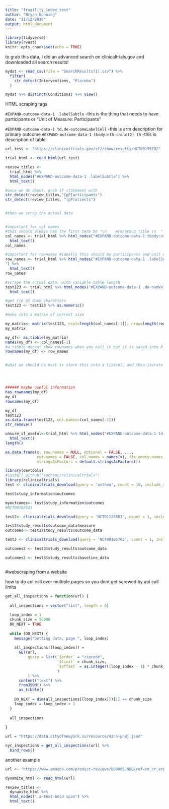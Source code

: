 ```yaml
---
title: "fragility_index_test"
author: "Bryan Bunning"
date: "11/12/2019"
output: html_document
---
```


```r
library(tidyverse)
library(rvest)
knitr::opts_chunk$set(echo = TRUE)
```



to grab this data, I did an advanced search on clinicaltrials.gov and downloaded all search results!

```r
mydat <- read_csv(file = "SearchResults(1).csv") %>%
  filter(
    str_detect(Interventions, "Placebo")
  )

mydat %>% distinct(Conditions) %>% view()
```

HTML scraping tags

`#EXPAND-outcome-data-1 .labelSubtle` -this is the thing that needs to have participants or "Unit of Measure: Participants"

`#EXPAND-outcome-data-1 td.de-outcomeLabelCell` -this is arm description for primary outcome
`#EXPAND-outcome-data-1 tbody:nth-child(2) th` -this is description of table

```r
url_test <- "https://clinicaltrials.gov/ct2/show/results/NCT00195702"

trial_html <- read_html(url_test)

review_titles <- 
  trial_html %>%
  html_nodes("#EXPAND-outcome-data-1 .labelSubtle") %>%
  html_text()

#once we do about, grab if statement with 
str_detect(review_titles,"[pP]articipants")
str_detect(review_titles, "[pP]atients")


#then we scrap the actual data


#important for col names
#this should always has the first term be "\n    Arm/Group Title \n  " which we will ignore
col_names <- trial_html %>% html_nodes("#EXPAND-outcome-data-1 tbody:nth-child(2) tr:nth-child(1) .de-outcomeLabelCell") %>%
  html_text()
col_names

#important for rownames #ideally this should be participants and unit of measure
row_names <- trial_html %>% html_nodes("#EXPAND-outcome-data-1 .labelSubtle , #EXPAND-outcome-data-1 tbody:nth-child(2) tr:nth-child(4) .de-outcomeLabelCell
") %>%
  html_text()
row_names

#scrape the actual data, with variable table length
test123 <- trial_html %>% html_nodes("#EXPAND-outcome-data-1 .de-numValue_outcomeDataCell") %>%
  html_text()

#get rid of dumb characters
test123 <- test123 %>% as.numeric()

#make into a matrix of correct size 

my_matrix<- matrix(test123, ncol=length(col_names[-1]), nrow=length(row_names), byrow=TRUE)
my_matrix

my_df<- as.tibble(my_matrix)
names(my_df) <- col_names[-1]
#a tibble doesnt show rownames when you call it but it is saved into R
rownames(my_df) <- row_names


#what we should do next is store this into a listcol, and then iterate to the next website!




###### maybe useful information
has_rownames(my_df)
my_df
rownames(my_df)

my_df
test123
as.data.frame(test123, col.names=(col_names[-1]))
str_remove()

unsure_if_useful<-trial_html %>% html_nodes("#EXPAND-outcome-data-1 td.de-outcomeLabelCell") %>%
  html_text() 
length()

as.data.frame(x, row.names = NULL, optional = FALSE, ...,
              cut.names = FALSE, col.names = names(x), fix.empty.names = TRUE,
              stringsAsFactors = default.stringsAsFactors())

```




```r
library(devtools)
#install_github("sachsmc/rclinicaltrials")
library(rclinicaltrials)
test <- clinicaltrials_download(query = 'asthma', count = 10, include_results = TRUE)

test$study_information$outcomes

myoutcomes<- test$study_information$outcomes
#NCT00182143

test2<- clinicaltrials_download(query = 'NCT01123083', count = 1, include_results = TRUE)

test2$study_results$outcome_data$measure
outcomes<- test2$study_results$outcome_data

test3 <- clinicaltrials_download(query = 'NCT00195702', count = 1, include_results = TRUE)

outcomes2 <- test3$study_results$outcome_data

outcomes3 <- test3$study_results$baseline_data



```







#webscraping from a website

how to do api call over multiple pages so you dont get screwed by api call limits

```r
get_all_inspections = function(url) {
  
  all_inspections = vector("list", length = 0)
  
  loop_index = 1
  chunk_size = 50000
  DO_NEXT = TRUE
  
  while (DO_NEXT) {
    message("Getting data, page ", loop_index)
    
    all_inspections[[loop_index]] = 
      GET(url,
          query = list(`$order` = "zipcode",
                       `$limit` = chunk_size,
                       `$offset` = as.integer((loop_index - 1) * chunk_size)
                       )
          ) %>%
      content("text") %>%
      fromJSON() %>%
      as_tibble()
    
    DO_NEXT = dim(all_inspections[[loop_index]])[1] == chunk_size
    loop_index = loop_index + 1
  }
  
  all_inspections
  
}

url = "https://data.cityofnewyork.us/resource/43nn-pn8j.json"

nyc_inspections = get_all_inspections(url) %>%
  bind_rows()
```

another example
```r
url <- "https://www.amazon.com/product-reviews/B00005JNBQ/ref=cm_cr_arp_d_viewopt_rvwer?ie=UTF8&reviewerType=avp_only_reviews&sortBy=recent&pageNumber=1"

dynamite_html <- read_html(url)

review_titles <- 
  dynamite_html %>%
  html_nodes(".a-text-bold span") %>%
  html_text()
```

